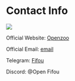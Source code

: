 # Contact Info

![](/contactus.png)

Official Website: [Openzoo](https://OpenZoo.io)

Official Email: [email](contact@openzoo.io)

Telegram: [Fifou](https://t.me/Open_fifou)

Discord: @Open Fifou
